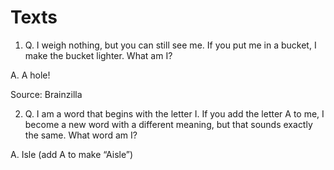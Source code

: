 # Texts


1. Q. I weigh nothing, but you can still see me. If you put me in a bucket, I make the bucket lighter. What am I?

A. A hole!

Source: Brainzilla

2. Q. I am a word that begins with the letter I. If you add the letter A to me, I become a new word with a different meaning, but that sounds exactly the same. What word am I?

A. Isle (add A to make "Aisle")


